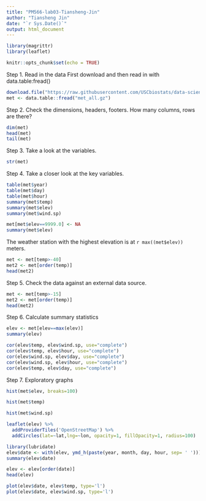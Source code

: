 ```yaml
---
title: "PM566-lab03-Tiansheng-Jin"
author: "Tiansheng Jin"
date: "`r Sys.Date()`"
output: html_document
---
```


```r
library(magrittr)
library(leaflet)
```

```r
knitr::opts_chunk$set(echo = TRUE)
```

Step 1. Read in the data
First download and then read in with data.table:fread()

```r
download.file("https://raw.githubusercontent.com/USCbiostats/data-science-data/master/02_met/met_all.gz", "met_all.gz", method="libcurl", timeout = 60)
met <- data.table::fread("met_all.gz")
```

Step 2. Check the dimensions, headers, footers. How many columns, rows are there?

```r
dim(met)
head(met)
tail(met)
```

Step 3. Take a look at the variables.

```r
str(met)
```

Step 4. Take a closer look at the key variables.

```r
table(met$year)
table(met$day)
table(met$hour)
summary(met$temp)
summary(met$elev)
summary(met$wind.sp)
```

```r
met[met$elev==9999.0] <- NA
summary(met$elev)
```

The weather station with the highest elevation is at `r max((met$elev))` meters.

```r
met <- met[temp>-40]
met2 <- met[order(temp)]
head(met2)
```

Step 5. Check the data against an external data source.

```r
met <- met[temp>-15]
met2 <- met[order(temp)]
head(met2)
```

Step 6. Calculate summary statistics

```r
elev <- met[elev==max(elev)]
summary(elev)
```

```r
cor(elev$temp, elev$wind.sp, use="complete")
cor(elev$temp, elev$hour, use="complete")
cor(elev$wind.sp, elev$day, use="complete")
cor(elev$wind.sp, elev$hour, use="complete")
cor(elev$temp, elev$day, use="complete")
```

Step 7. Exploratory graphs

```r
hist(met$elev, breaks=100)
```

```r
hist(met$temp)
```

```r
hist(met$wind.sp)
```

```r
leaflet(elev) %>%
  addProviderTiles('OpenStreetMap') %>% 
  addCircles(lat=~lat,lng=~lon, opacity=1, fillOpacity=1, radius=100)
```

```r
library(lubridate)
elev$date <- with(elev, ymd_h(paste(year, month, day, hour, sep= ' ')))
summary(elev$date)
```

```r
elev <- elev[order(date)]
head(elev)
```

```r
plot(elev$date, elev$temp, type='l')
plot(elev$date, elev$wind.sp, type='l')
```


